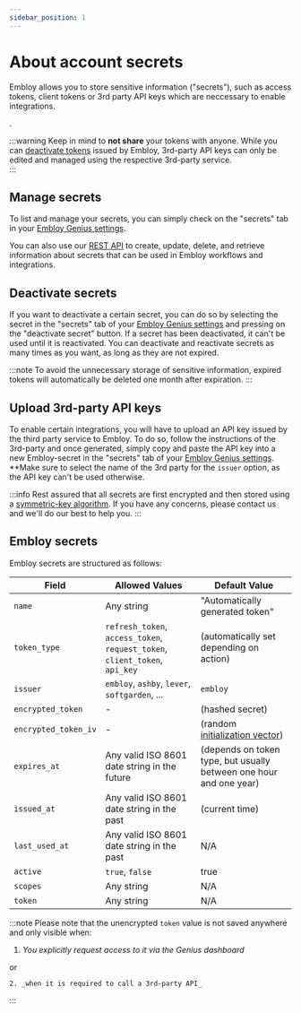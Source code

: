 ```yaml
---
sidebar_position: 1
---
```


# About account secrets

Embloy allows you to store sensitive information ("secrets"), such as access tokens, client tokens or 3rd party API keys which are neccessary to enable integrations.

<!-- For more information, see "[Using secrets in Embloy Genius](/docs/genius/intro.md)"-->.

:::warning
Keep in mind to **not share** your tokens with anyone. While you can [deactivate tokens](./secrets#deactivate-secrets) issued by Embloy, 3rd-party API keys can only be edited and managed using the respective 3rd-party service.  
:::

## Manage secrets

To list and manage your secrets, you can simply check on the "secrets" tab in your [Embloy Genius settings](https://genius.embloy.com/settings?tab=secrets).

You can also use our [REST API](https://docs.embloy.com/#61115343-81ab-4df4-a6e2-47db9accb0ab) to create, update, delete, and retrieve information about secrets that can be used in Embloy workflows and integrations.

## Deactivate secrets

If you want to deactivate a certain secret, you can do so by selecting the secret in the "secrets" tab of your [Embloy Genius settings](https://genius.embloy.com/settings?tab=secrets) and pressing on the "deactivate secret" button. If a secret has been deactivated, it can't be used until it is reactivated. You can deactivate and reactivate secrets as many times as you want, as long as they are not expired.

:::note
To avoid the unnecessary storage of sensitive information, expired tokens will automatically be deleted one month after expiration.
:::

## Upload 3rd-party API keys

To enable certain integrations, you will have to upload an API key issued by the third party service to Embloy. To do so, follow the instructions of the 3rd-party and once generated, simply copy and paste the API key into a new Embloy-secret in the "secrets" tab of your [Embloy Genius settings](https://genius.embloy.com/settings?tab=secrets). \*\*Make sure to select the name of the 3rd party for the `issuer` option, as the API key can't be used otherwise.

:::info
Rest assured that all secrets are first encrypted and then stored using a [symmetric-key algorithm](https://en.wikipedia.org/wiki/Symmetric-key_algorithm). If you have any concerns, please contact us and we'll do our best to help you.
:::

## Embloy secrets

Embloy secrets are structured as follows:

| Field                | Allowed Values                                                              | Default Value                                                                         |
| -------------------- | --------------------------------------------------------------------------- | ------------------------------------------------------------------------------------- |
| `name`               | Any string                                                                  | "Automatically generated token"                                                       |
| `token_type`         | `refresh_token`, `access_token`, `request_token`, `client_token`, `api_key` | (automatically set depending on action)                                               |
| `issuer`             | `embloy`, `ashby`, `lever`, `softgarden`, ...                               | `embloy`                                                                              |
| `encrypted_token`    | -                                                                           | (hashed secret)                                                                       |
| `encrypted_token_iv` | -                                                                           | (random [initialization vector](https://en.wikipedia.org/wiki/Initialization_vector)) |
| `expires_at`         | Any valid ISO 8601 date string in the future                                | (depends on token type, but usually between one hour and one year)                    |
| `issued_at`          | Any valid ISO 8601 date string in the past                                  | (current time)                                                                        |
| `last_used_at`       | Any valid ISO 8601 date string in the past                                  | N/A                                                                                   |
| `active`             | `true`, `false`                                                             | true                                                                                  |
| `scopes`             | Any string                                                                  | N/A                                                                                   |
| `token`              | Any string                                                                  | N/A                                                                                   |

:::note
Please note that the unencrypted `token` value is not saved anywhere and only visible when:

1. _You explicitly request access to it via the Genius dashboard_

or

    2. _when it is required to call a 3rd-party API_

:::
